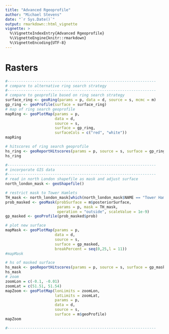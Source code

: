 ```yaml
---
title: "Advanced Rgeoprofile"
author: "Michael Stevens"
date: "`r Sys.Date()`"
output: rmarkdown::html_vignette
vignette: >
  %\VignetteIndexEntry{Advanced Rgeoprofile}
  %\VignetteEngine{knitr::rmarkdown}
  %\VignetteEncoding{UTF-8}
---
```



# Rasters

```r
#------------------------------------------------------------------
# compare to alternative ring search strategy
#------------------------------------------------------------------
# compare to geoprofile based on ring search strategy
surface_ring <- geoRing(params = p, data = d, source = s, mcmc = m)
gp_ring <- geoProfile(surface = surface_ring)
# map of ring search geoprofile
mapRing <- geoPlotMap(params = p, 
                      data = d, 
                      source = s, 
                      surface = gp_ring,
                      surfaceCols = c("red", "white"))
mapRing

# hitscores of ring search geoprofile
hs_ring <- geoReportHitscores(params = p, source = s, surface = gp_ring)
hs_ring

#------------------------------------------------------------------
# incorporate GIS data
#------------------------------------------------------------------
# read in north London shapefile as mask and adjust surface
north_london_mask <- geoShapefile()

# restrict mask to Tower Hamlets
TH_mask <- north_london_mask[which(north_london_mask$NAME == "Tower Hamlets"),]
prob_masked <- geoMask(probSurface = m$posteriorSurface, 
                       params = p, mask = TH_mask,
                       operation = "outside", scaleValue = 1e-9)
gp_masked <- geoProfile(prob_masked$prob)

# plot new surface
mapMask <- geoPlotMap(params = p, 
                      data = d, 
                      source = s, 
                      surface = gp_masked, 
                      breakPercent = seq(0,25,l = 11))
#mapMask

# hs of masked surface
hs_mask <- geoReportHitscores(params = p, source = s, surface = gp_masked)
hs_mask
# zoom
zoomLon = c(-0.1, -0.01)
zoomLat = c(51.51, 51.54)
mapZoom <- geoPlotMap(lonLimits = zoomLon, 
                      latLimits = zoomLat, 
                      params = p,
                      data = d, 
                      source = s, 
                      surface = m$geoProfile)
mapZoom

#------------------------------------------------------------------
```
